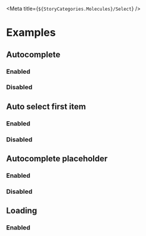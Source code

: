 
<Meta title={`${StoryCategories.Molecules}/Select`} />

<Docs />

# Examples

## Autocomplete

### Enabled

<Canvas>
    <div class="h-52">
        <p-select
            placeholder="Click me to search"
            items='[{"value":1,"text":"Value 1"},{"value":2,"text":"Value 2"},{"value":3,"text":"Value 3"}]'
        />
    </div>
</Canvas>

### Disabled

<Canvas>
    <div class="h-52">
        <p-select
            placeholder="Click me to select"
            enable-autocomplete={false}
            items='[{"value":1,"text":"Value 1"},{"value":2,"text":"Value 2"},{"value":3,"text":"Value 3"}]'
        />
    </div>
</Canvas>

## Auto select first item

### Enabled

<Canvas>
    <div class="h-52">
        <p-select
            placeholder="Click me to search"
            items='[{"value":1,"text":"I will be selected automatically"},{"value":2,"text":"Value 2"},{"value":3,"text":"Value 3"}]'
        />
    </div>
</Canvas>

### Disabled

<Canvas>
    <div class="h-52">
        <p-select
            placeholder="I have no auto selection"
            auto-select-first={false}
            items='[{"value":1,"text":"Value 1"},{"value":2,"text":"Value 2"},{"value":3,"text":"Value 3"}]'
        />
    </div>
</Canvas>

## Autocomplete placeholder

### Enabled

<Canvas>
    <div class="h-52">
        <p-select
            autocomplete-placeholder="Type something to search"
            placeholder="Click me to search"
            auto-select-first={false}
            items='[{"value":1,"text":"I will be selected automatically"},{"value":2,"text":"Value 2"},{"value":3,"text":"Value 3"}]'
        />
    </div>
</Canvas>

### Disabled

<Canvas>
    <div class="h-52">
        <p-select
            placeholder="I have no autocomplete placeholder"
            auto-select-first={false}
            items='[{"value":1,"text":"Value 1"},{"value":2,"text":"Value 2"},{"value":3,"text":"Value 3"}]'
        />
    </div>
</Canvas>

## Loading

### Enabled

<Canvas>
    <div class="h-52">
        <p-select
            placeholder="Click me to show loading"
            auto-select-first={false}
            loading={true}
            items='[{"value":1,"text":"I will be selected automatically"},{"value":2,"text":"Value 2"},{"value":3,"text":"Value 3"}]'
        />
    </div>
</Canvas>
